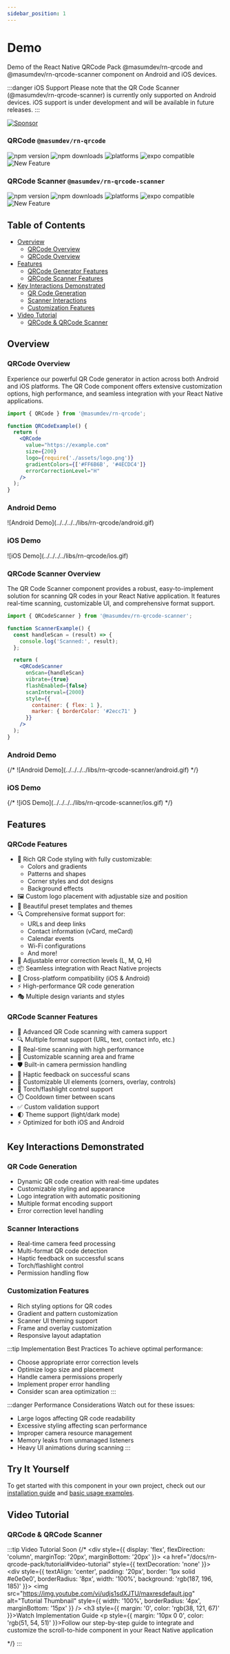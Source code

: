 ```yaml
---
sidebar_position: 1
---
```


# Demo
Demo of the React Native QRCode Pack @masumdev/rn-qrcode and @masumdev/rn-qrcode-scanner component on Android and iOS devices.

:::danger iOS Support
Please note that the QR Code Scanner (@masumdev/rn-qrcode-scanner) is currently only supported on Android devices. iOS support is under development and will be available in future releases.
:::

[![Sponsor](https://img.shields.io/badge/sponsor-%E2%9D%A4-lightgrey?logo=github)](https://github.com/sponsors/masumrpg)

### QRCode `@masumdev/rn-qrcode`

<div style={{ display: 'flex', gap: '8px' }}>
  <img src="https://img.shields.io/npm/v/@masumdev%2Frn-qrcode" alt="npm version" />
  <img src="https://img.shields.io/npm/dt/@masumdev%2Frn-qrcode" alt="npm downloads" />
  <img src="https://img.shields.io/badge/platforms-android%20|%20ios-lightgrey.svg" alt="platforms" />
  <img src="https://img.shields.io/badge/Expo-compatible-9cf.svg" alt="expo compatible" />
  <img src="https://img.shields.io/badge/New-2025-brightgreen" alt="New Feature" />
</div>

### QRCode Scanner `@masumdev/rn-qrcode-scanner`
<div style={{ display: 'flex', gap: '8px' }}>
  <img src="https://img.shields.io/npm/v/@masumdev%2Frn-qrcode-scanner" alt="npm version" />
  <img src="https://img.shields.io/npm/dt/@masumdev%2Frn-qrcode-scanner" alt="npm downloads" />
  <img src="https://img.shields.io/badge/platforms-android%20|%20ios-lightgrey.svg" alt="platforms" />
  <img src="https://img.shields.io/badge/Expo-compatible-9cf.svg" alt="expo compatible" />
  <img src="https://img.shields.io/badge/New-2025-brightgreen" alt="New Feature" />
</div>

## Table of Contents
- [Overview](#overview)
  - [QRCode Overview](#qrcode-overview)
  - [QRCode Overview](#qrcode-overview)
- [Features](#features)
  - [QRCode Generator Features](#qrcode-generator-features)
  - [QRCode Scanner Features](#qrcode-scanner-features)
- [Key Interactions Demonstrated](#key-interactions-demonstrated)
  - [QR Code Generation](#qr-code-generation)
  - [Scanner Interactions](#scanner-interactions)
  - [Customization Features](#customization-features)
- [Video Tutorial](#video-tutorial)
  - [QRCode & QRCode Scanner](#qrcode--qrcode-scanner)

## Overview

### QRCode Overview

Experience our powerful QR Code generator in action across both Android and iOS platforms. The QR Code component offers extensive customization options, high performance, and seamless integration with your React Native applications.

```jsx
import { QRCode } from '@masumdev/rn-qrcode';

function QRCodeExample() {
  return (
    <QRCode
      value="https://example.com"
      size={200}
      logo={require('./assets/logo.png')}
      gradientColors={['#FF6B6B', '#4ECDC4']}
      errorCorrectionLevel="H"
    />
  );
}
```

<div style={{ display: 'flex', justifyContent: 'space-around', marginBottom: '20px' }}>
  <div>
    <h3>Android Demo</h3>
    ![Android Demo](../../../../libs/rn-qrcode/android.gif)
  </div>
  <div>
    <h3>iOS Demo</h3>
    ![iOS Demo](../../../../libs/rn-qrcode/ios.gif)
  </div>
</div>

### QRCode Scanner Overview

The QR Code Scanner component provides a robust, easy-to-implement solution for scanning QR codes in your React Native application. It features real-time scanning, customizable UI, and comprehensive format support.

```jsx
import { QRCodeScanner } from '@masumdev/rn-qrcode-scanner';

function ScannerExample() {
  const handleScan = (result) => {
    console.log('Scanned:', result);
  };

  return (
    <QRCodeScanner
      onScan={handleScan}
      vibrate={true}
      flashEnabled={false}
      scanInterval={2000}
      style={{
        container: { flex: 1 },
        marker: { borderColor: '#2ecc71' }
      }}
    />
  );
}
```

<div style={{ display: 'flex', justifyContent: 'space-around', marginBottom: '20px' }}>
  <div>
    <h3>Android Demo</h3>
    {/* ![Android Demo](../../../../libs/rn-qrcode-scanner/android.gif) */}
  </div>
  <div>
    <h3>iOS Demo</h3>
    {/* ![iOS Demo](../../../../libs/rn-qrcode-scanner/ios.gif) */}
  </div>
</div>


## Features

### QRCode Features

- 🎨 Rich QR Code styling with fully customizable:
  - Colors and gradients
  - Patterns and shapes
  - Corner styles and dot designs
  - Background effects
- 🖼️ Custom logo placement with adjustable size and position
- 🌈 Beautiful preset templates and themes
- 🔍 Comprehensive format support for:
  - URLs and deep links
  - Contact information (vCard, meCard)
  - Calendar events
  - Wi-Fi configurations
  - And more!
- 🎯 Adjustable error correction levels (L, M, Q, H)
- 📦 Seamless integration with React Native projects
- 💫 Cross-platform compatibility (iOS & Android)
- ⚡ High-performance QR code generation
- 🎭 Multiple design variants and styles

### QRCode Scanner Features

- 📱 Advanced QR Code scanning with camera support
- 🔍 Multiple format support (URL, text, contact info, etc.)
- 💫 Real-time scanning with high performance
- 🎯 Customizable scanning area and frame
- 🛡️ Built-in camera permission handling
- 📳 Haptic feedback on successful scans
- 🎨 Customizable UI elements (corners, overlay, controls)
- 🔦 Torch/flashlight control support
- ⏱️ Cooldown timer between scans
- ✅ Custom validation support
- 🌓 Theme support (light/dark mode)
- ⚡ Optimized for both iOS and Android

## Key Interactions Demonstrated

### QR Code Generation
- Dynamic QR code creation with real-time updates
- Customizable styling and appearance
- Logo integration with automatic positioning
- Multiple format encoding support
- Error correction level handling

### Scanner Interactions
- Real-time camera feed processing
- Multi-format QR code detection
- Haptic feedback on successful scans
- Torch/flashlight control
- Permission handling flow

### Customization Features
- Rich styling options for QR codes
- Gradient and pattern customization
- Scanner UI theming support
- Frame and overlay customization
- Responsive layout adaptation

:::tip Implementation Best Practices
To achieve optimal performance:
- Choose appropriate error correction levels
- Optimize logo size and placement
- Handle camera permissions properly
- Implement proper error handling
- Consider scan area optimization
:::

:::danger Performance Considerations
Watch out for these issues:
- Large logos affecting QR code readability
- Excessive styling affecting scan performance
- Improper camera resource management
- Memory leaks from unmanaged listeners
- Heavy UI animations during scanning
:::

## Try It Yourself
To get started with this component in your own project, check out our [installation guide](/docs/rn-qrcode-pack/installation) and [basic usage examples](/docs/rn-qrcode-pack/basic-usage).

## Video Tutorial

### QRCode & QRCode Scanner
:::tip Video Tutorial
Soon
{/* <div style={{ display: 'flex', flexDirection: 'column', marginTop: '20px', marginBottom: '20px' }}>
  <a href="/docs/rn-qrcode-pack/tutorial#video-tutorial" style={{ textDecoration: 'none' }}>
    <div style={{ textAlign: 'center', padding: '20px', border: '1px solid #e0e0e0', borderRadius: '8px', width: '100%', background: 'rgb(187, 196, 185)' }}>
      <img src="https://img.youtube.com/vi/udjs1sdXJTU/maxresdefault.jpg" alt="Tutorial Thumbnail" style={{ width: '100%', borderRadius: '4px', marginBottom: '15px' }} />
      <h3 style={{ margin: '0', color: 'rgb(38, 121, 67)' }}>Watch Implementation Guide</h3>
      <p style={{ margin: '10px 0 0', color: 'rgb(51, 54, 51)' }}>Follow our step-by-step guide to integrate and customize the scroll-to-hide component in your React Native application</p>
    </div>
  </a>
</div> */}
:::